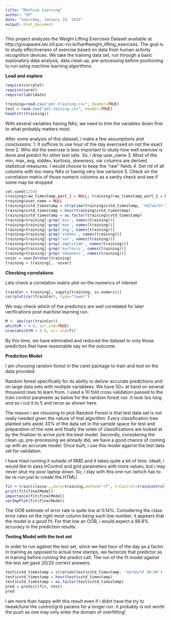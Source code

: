 ```yaml
---
title: "Machine Learning"
author: "SP"
date: "Saturday, January 24, 2015"
output: html_document
---
```


This project analyzes the Weight Lifting Exercises Dataset available at http://groupware.les.inf.puc-rio.br/har#weight_lifting_exercises.
The goal is to study effectiveness of exercise based on data from human activity recognition devices. We take the training data set, run through a basic exploratory data analysis, data clean up, pre-processing before positioning to run using machine learning algorithms.

**Load and explore**
```r
require(corrplot)
require(caret)
require(lubridate)

training=read.csv("pml-training.csv", header=TRUE)
test = read.csv("pml-testing.csv", header=TRUE)
head(str(training))
```
With several variables having NAs, we need to trim the variables down first to what probably matters most. 

After some analysis of this dataset, i make a few assumptions and conclusions:
1. It suffices to use hour of the day exercised on not the exact time
2. Who did the exercise is less important to study how well exercise is done and predict for other test sets. So, i drop user_name
3. Most of the min, max, avg, stddev, kurtosis, skewness, var columns are derived statistical measures. I would choose to keep the "raw" fields
4. Get rid of all columns with too many NAs or having very low variance
5. Check on the correlation matrix of those numeric columns as a sanity check and see if some may be dropped


```r
set.seed(1234)
training$raw_timestamp_part_1 = NULL; training$raw_timestamp_part_2 = NULL; training$X = NULL ; 
training$user_name = NULL
training$cvtd_timestamp = strptime(training$cvtd_timestamp, '%d/%m/%Y %H:%M')
training$cvtd_timestamp = hour(training$cvtd_timestamp)
training$cvtd_timestamp = as.factor(training$cvtd_timestamp)
training=training[-grep('min', names(training))]
training=training[-grep('max', names(training))]
training=training[-grep('avg', names(training))]
training=training[-grep('stddev', names(training))]
training=training[-grep('var', names(training))]
training=training[-grep('amplitude', names(training))]
training=training[-grep('kurtosis', names(training))]
training=training[-grep('skewness', names(training))]
nzvar = nearZeroVar(training)
training = training[, -nzvar]
```

**Checking correlations **

Lets check a correlation matrix plot on the numerics of interest
```r
trainCor = training[, sapply(training, is.numeric)]
corrplot(cor(trainCor), type="lower")
```
We may check which of the predictors are well correlated for later verifications post machine learning run.

```r
M <- abs(cor(trainCor))
which(M > 0.8, arr.ind=TRUE)
nrow(which(M > 0.8, arr.ind=T))
```

By this time, we have eliminated and reduced the dataset to only those predictors that have reasonable say on the outcome.

**Prediction Model**

I am choosing random forest in the caret package to train and test on the data provided. 

Random forest specifically for its ability to deliver accurate predictions and on large data sets with multiple variablees. We have 50+ at hand on several thousand rows to learn from. I used a 10 fold cross validation passed to the train control parameter as below for the random forest run. It took too long and so i cut it to 5 and rerun as shown here.

The reason i am choosing to pick Random Forest is that test data set is not really needed given the nature of that algorithm. Every classification tree planted sets aside 33% of the data set in the sample space for test and preparation of the vote and finally the votes of classifications are looked at by the finalizer to arrive pick the best model. Secondly, considering the clean up, pre-processing we already did, we have a good chance of coming up with an accurate model. Once built, i use this model against the test data set for validation.

I have tried running it outside of RMD and it takes quite a bit of time. Ideall, i would like to pass trControl and grid parameters with more values, but i may never shut my poor laptop down. So, i stay with this one run (which has to be re-run just to create the HTML)

```r
fit <-train(classe~.,data=training,method="rf", trControl=trainControl(method="cv",number=5),prox=TRUE,allowParallel=TRUE)
print(fit$finalModel)
importance(fit$finalModel)
varImpPlot(fit$finalModel)
```


The OOB estimate of error rate is quite low at 0.14%. Considering the class error rates on the right most column being such low number,
it appears that the model is a good fit. For that low an OOB, i would expect a 99.8% accuracy in the prediction results.

**Testing Model with the test set**

In order to run against the test set, since we had hour of the day as a factor in training as opposed to actual time stamps, we factorize that predictor as in training before running the predict call. The run of the fit model against the test set gave 20/20 correct answers.

```r
test$cvtd_timestamp = strptime(test$cvtd_timestamp, '%d/%m/%Y %H:%M')
test$cvtd_timestamp = hour(test$cvtd_timestamp)
test$cvtd_timestamp = as.factor(test$cvtd_timestamp)
pred = predict(fit, test)
pred
```

I am more than happy with this result even if i didnt have the try to tweak/tune the control/grid params for a longer run. It probably is not worth the push as one may only enter the domain of overfitting!

